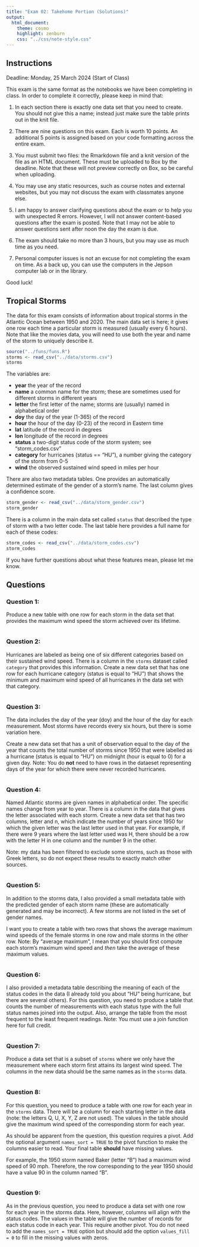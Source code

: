 ```yaml
---
title: "Exam 02: Takehome Portion (Solutions)"
output:
  html_document:
    theme: cosmo
    highlight: zenburn
    css: "../css/note-style.css"
---
```


## Instructions

Deadline: Monday, 25 March 2024 (Start of Class)

This exam is the same format as the notebooks we have been completing in class.
In order to complete it correctly, please keep in mind that:

1. In each section there is exactly one data set that you need to create. 
You should not give this a name; instead just make sure the table prints out
in the knit file.

2. There are nine questions on this exam. Each is worth 10 points. An 
additional 5 points is assigned based on your code formatting across the
entire exam. 

3. You must submit two files: the Rmarkdown file and a knit version of the
file as an HTML document. These must be uploaded to Box by the deadline. Note
that these will not preview correctly on Box, so be careful when uploading.

4. You may use any static resources, such as course notes and external
websites, but you may not discuss the exam with classmates anyone else.

5. I am happy to answer clarifying questions about the exam or to help you
with unexpected R errors. However, I will not answer content-based questions 
after the exam is posted. Note that I may not be able to answer questions 
sent after noon the day the exam is due.

6. The exam should take no more than 3 hours, but you may use as much time 
as you need.

7. Personal computer issues is not an excuse for not completing the exam on
time. As a back up, you can use the computers in the Jepson computer lab or
in the library. 

Good luck!

## Tropical Storms

The data for this exam consists of information about tropical storms in the 
Atlantic Ocean between 1950 and 2020. The main data set is here; it gives one
row each time a particular storm is measured (usually every 6 hours). Note that
like the movies data, you will need to use both the year and name of the storm
to uniquely describe it.

```r
source("../funs/funs.R")
storms <- read_csv("../data/storms.csv")
storms
```

The variables are:

- **year**      the year of the record
- **name**      a common name for the storm; these are sometimes used for different storms in different years
- **letter**    the first letter of the name; storms are (usually) named in alphabetical order
- **doy**       the day of the year (1-365) of the record
- **hour**      the hour of the day (0-23) of the record in Eastern time 
- **lat**       latitude of the record in degrees
- **lon**       longitude of the record in degrees
- **status**    a two-digit status code of the storm system; see "storm_codes.csv"
- **category**  for hurricanes (status == "HU"), a number giving the category of the storm from 0-5
- **wind**      the observed sustained wind speed in miles per hour

There are also two metadata tables. One provides an automatically determined 
estimate of the gender of a storm's name. The last column gives a confidence
score.

```r
storm_gender <- read_csv("../data/storm_gender.csv")
storm_gender
```

There is a column in the main data set called `status` that described the type
of storm with a two letter code. The last table here provides a full name for
each of these codes:

```r
storm_codes <- read_csv("../data/storm_codes.csv")
storm_codes
```

If you have further questions about what these features mean, please let me know.

## Questions

### Question 1:

Produce a new table with one row for each storm in the data set that provides
the maximum wind speed the storm achieved over its lifetime.

```r

```

### Question 2: 

Hurricanes are labeled as being one of six different categories based on their
sustained wind speed. There is a column in the `storms` dataset called
`category` that provides this information. Create a new data set that has one
row for each hurricane category (status is equal to "HU") that shows the minimum
and maximum wind speed of all hurricanes in the data set with that category. 

```r

```

### Question 3: 

The data includes the day of the year (doy) and the hour of the day for each 
measurement. Most storms have records every six hours, but there is some 
variation here.

Create a new data set that has a unit of observation equal to the day of the 
year that counts the total number of storms since 1950 that were labelled as a
hurricane (status is equal to "HU") on midnight (hour is equal to 0) for a given
day. Note: You do **not** need to have rows in the dataeset representing days of
the year for  which there were never recorded hurricanes.

```r

```

### Question 4: 

Named Atlantic storms are given names in alphabetical order. The specific names
change from year to year. There is a column in the data that gives the letter
associated with each storm. Create a new data set that has two columns, letter 
and n, which indicate the number of years since 1950 for which the given letter
was the last letter used in that year. For example, if there were 9 years where
the last letter used was H, there should be a row with the letter H in one 
column and the number 9 in the other.

Note: my data has been filtered to exclude some storms, such as those with 
Greek letters, so do not expect these results to exactly match other sources.

```r

```

### Question 5:

In addition to the storms data, I also provided a small metadata table with
the predicted gender of each storm name (these are automatically generated
and may be incorrect). A few storms are not listed in the set of gender names.

I want you to create a table with two rows that shows the average maximum wind
speeds of the female storms in one row and male storms in the other row. Note:
By "average maximum", I mean that you should first compute each storm's maximum
wind speed and *then* take the average of these maximum values.

```r

```

### Question 6: 

I also provided a metadata table describing the meaning of each of the status
codes in the data (I already told you about "HU" being hurricane, but there are
several others). For this question, you need to produce a table that counts the
number of measurements with each status type with the full status names joined
into the output. Also, arrange the table from the most frequent to the least
frequent readings. Note: You must use a join function here for full credit.

```r

```

### Question 7: 

Produce a data set that is a subset of `storms` where we only have the
measurement where each storm first attains its largest wind speed. The columns
in the new data should be the same names as in the `storms` data. 

```r

```

### Question 8:

For this question, you need to produce a table with one row for each year in 
the `storms` data. There will be a column for each starting letter in the data
(note: the letters Q, U, X, Y, Z are not used). The values in the table should
give the maximum wind speed of the corresponding storm for each year.

As should be apparent from the question, this question requires a pivot. Add
the optional argument `names_sort = TRUE` to the pivot function to make the
columns easier to read. Your final table **should** have missing values.

For example, the 1950 storm named Baker (letter "B") had a maximum wind speed
of 90 mph. Therefore, the row corresponding to the year 1950 should have a 
value 90 in the column named "B".

```r

```

### Question 9:

As in the previous question, you need to produce a data set with one row for
each year in the storms data. Here, however, columns will align with the status
codes. The values in the table will give the number of records for each status
code in each year. This require another pivot. You do not need to add the
`names_sort = TRUE` option but should add the option `values_fill = 0`
to fill in the missing values with zeros.

```r

```

